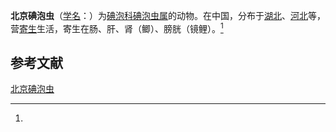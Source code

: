 {{Speciesbox
| name = 北京碘泡虫
| status = 
| status_system = 
| image = 
| genus = Myxobolus
| species = pekingensis
| authority = (Chen, 1998)<ref name='id9526'>{{cite web| url =http://www.bioinfo.cn/db05/BjdwSpecies.php?action=view&id=9526| title =北京碘泡虫| work =《中国动物物种编目数据库》| publisher =中国科学院微生物研究所| author =中国科学院动物研究所| accessdate =2009-04-16| deadurl =yes| archiveurl =https://web.archive.org/web/20160305092924/http://www.bioinfo.cn/db05/BjdwSpecies.php?action=view&id=9526| archivedate =2016-03-05}}</ref>
}}

'''北京碘泡虫'''（[[学名|学名]]：{{lang|la|''Myxobolus pekingensis''}}）为[[碘泡科|碘泡科]][[碘泡虫属|碘泡虫属]]的动物。在中国，分布于[[湖北|湖北]]、[[河北|河北]]等，营[[寄生|寄生]]生活，寄生在肠、肝、肾（鲫）、膀胱（镜鲤）。<ref name='id9526'/>

== 参考文献 ==
{{reflist}}

{{Wikispecies|Myxobolus pekingensis}}

[[Category:碘泡虫属|北京碘泡虫]]


{{Cnidarian-stub}}